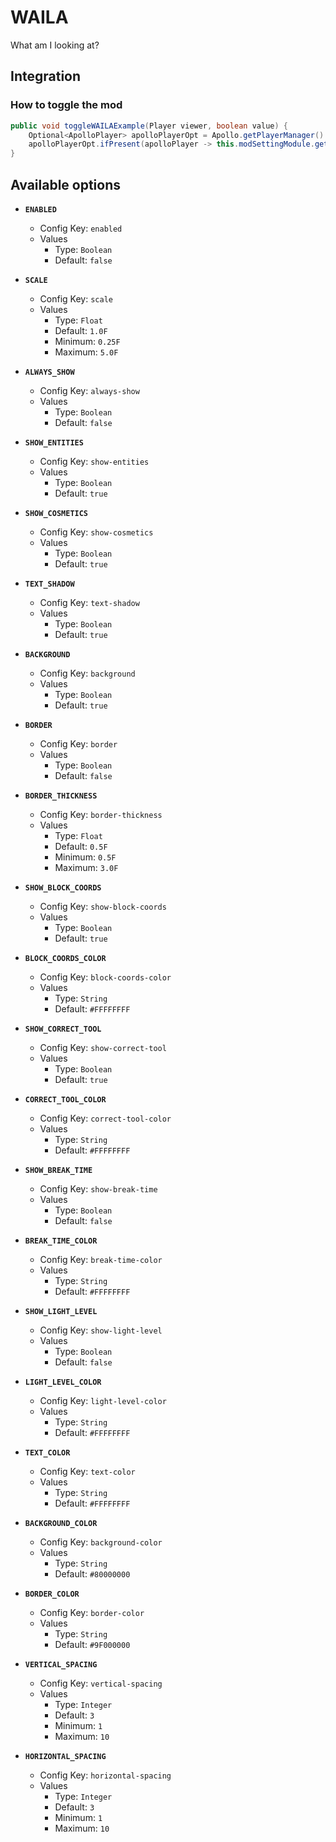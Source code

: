 # WAILA

What am I looking at?

## Integration

### How to toggle the mod

```java
public void toggleWAILAExample(Player viewer, boolean value) {
    Optional<ApolloPlayer> apolloPlayerOpt = Apollo.getPlayerManager().getPlayer(viewer.getUniqueId());
    apolloPlayerOpt.ifPresent(apolloPlayer -> this.modSettingModule.getOptions().set(apolloPlayer, ModWaila.ENABLED, value));
}
```

## Available options

- __`ENABLED`__
    - Config Key: `enabled`
    - Values
        - Type: `Boolean`
        - Default: `false`

- __`SCALE`__
    - Config Key: `scale`
    - Values
        - Type: `Float`
        - Default: `1.0F`
        - Minimum: `0.25F`
        - Maximum: `5.0F`

- __`ALWAYS_SHOW`__
    - Config Key: `always-show`
    - Values
        - Type: `Boolean`
        - Default: `false`

- __`SHOW_ENTITIES`__
    - Config Key: `show-entities`
    - Values
        - Type: `Boolean`
        - Default: `true`

- __`SHOW_COSMETICS`__
    - Config Key: `show-cosmetics`
    - Values
        - Type: `Boolean`
        - Default: `true`

- __`TEXT_SHADOW`__
    - Config Key: `text-shadow`
    - Values
        - Type: `Boolean`
        - Default: `true`

- __`BACKGROUND`__
    - Config Key: `background`
    - Values
        - Type: `Boolean`
        - Default: `true`

- __`BORDER`__
    - Config Key: `border`
    - Values
        - Type: `Boolean`
        - Default: `false`

- __`BORDER_THICKNESS`__
    - Config Key: `border-thickness`
    - Values
        - Type: `Float`
        - Default: `0.5F`
        - Minimum: `0.5F`
        - Maximum: `3.0F`

- __`SHOW_BLOCK_COORDS`__
    - Config Key: `show-block-coords`
    - Values
        - Type: `Boolean`
        - Default: `true`

- __`BLOCK_COORDS_COLOR`__
    - Config Key: `block-coords-color`
    - Values
        - Type: `String`
        - Default: `#FFFFFFFF`

- __`SHOW_CORRECT_TOOL`__
    - Config Key: `show-correct-tool`
    - Values
        - Type: `Boolean`
        - Default: `true`

- __`CORRECT_TOOL_COLOR`__
    - Config Key: `correct-tool-color`
    - Values
        - Type: `String`
        - Default: `#FFFFFFFF`

- __`SHOW_BREAK_TIME`__
    - Config Key: `show-break-time`
    - Values
        - Type: `Boolean`
        - Default: `false`

- __`BREAK_TIME_COLOR`__
    - Config Key: `break-time-color`
    - Values
        - Type: `String`
        - Default: `#FFFFFFFF`

- __`SHOW_LIGHT_LEVEL`__
    - Config Key: `show-light-level`
    - Values
        - Type: `Boolean`
        - Default: `false`

- __`LIGHT_LEVEL_COLOR`__
    - Config Key: `light-level-color`
    - Values
        - Type: `String`
        - Default: `#FFFFFFFF`

- __`TEXT_COLOR`__
    - Config Key: `text-color`
    - Values
        - Type: `String`
        - Default: `#FFFFFFFF`

- __`BACKGROUND_COLOR`__
    - Config Key: `background-color`
    - Values
        - Type: `String`
        - Default: `#80000000`

- __`BORDER_COLOR`__
    - Config Key: `border-color`
    - Values
        - Type: `String`
        - Default: `#9F000000`

- __`VERTICAL_SPACING`__
    - Config Key: `vertical-spacing`
    - Values
        - Type: `Integer`
        - Default: `3`
        - Minimum: `1`
        - Maximum: `10`

- __`HORIZONTAL_SPACING`__
    - Config Key: `horizontal-spacing`
    - Values
        - Type: `Integer`
        - Default: `3`
        - Minimum: `1`
        - Maximum: `10`

